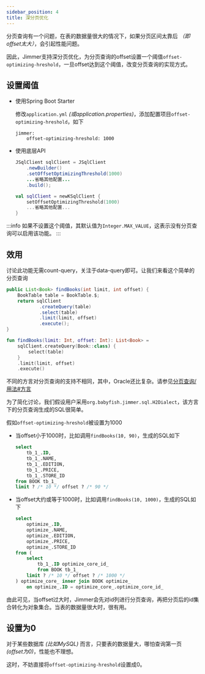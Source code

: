 ```yaml
---
sidebar_position: 4
title: 深分页优化
---
```



分页查询有一个问题，在表的数据量很大的情况下，如果分页区间太靠后 *（即offset太大）*，会引起性能问题。

因此，Jimmer支持深分页优化，为分页查询的offset设置一个阈值`offset-optimizing-hreshold`，一旦offset达到这个阈值，改变分页查询的实现方式。

## 设置阈值

-   使用Spring Boot Starter

    修改`application.yml` *(或application.properties)*，添加配置项目`offset-optimizing-hreshold`，如下

    ```
    jimmer:
        offset-optimizing-hreshold: 1000
    ```

-   使用底层API

    <Tabs groupId="language">
    <TabItem value="java" label="Java">

    ```java
    JSqlClient sqlClient = JSqlClient
        .newBuilder()
        .setOffsetOptimizingThreshold(1000)
        ...省略其他配置...
        .build();
    ```

    </TabItem>
    <TabItem value="kotlin" label="Kotlin">

    ```kotlin
    val sqlClient = newKSqlClient {
        setOffsetOptimizingThreshold(1000)
        ...省略其他配置...
    }
    ```

    </TabItem>
    </Tabs>

:::info
如果不设置这个阈值，其默认值为`Integer.MAX_VALUE`，这表示没有分页查询可以启用该功能。
:::

## 效用

讨论此功能无需count-query，关注于data-query即可。让我们来看这个简单的分页查询

<Tabs groupId="language">
<TabItem value="java" label="Java">

```java
public List<Book> findBooks(int limit, int offset) {
    BookTable table = BookTable.$;
    return sqlClient
            .createQuery(table)
            .select(table)
            .limit(limit, offset)
            .execute();
}
```

</TabItem>
<TabItem value="kotlin" label="Kotlin">

```kotlin
fun findBooks(limit: Int, offset: Int): List<Book> =
    sqlClient.createQuery(Book::class) {
        select(table)
    }
    .limit(limit, offset)
    .execute()
```

</TabItem>
</Tabs>


不同的方言对分页查询的支持不相同，其中，Oracle还比复杂。请参见[分页查询/用法#方言](./usage#方言)

为了简化讨论，我们假设用户采用`org.babyfish.jimmer.sql.H2Dialect`，该方言下的分页查询生成的SQL很简单。

假如`offset-optimizing-hreshold`被设置为1000

-   当offset小于1000时，比如调用`findBooks(10, 90)`，生成的SQL如下

    ```sql
    select
        tb_1_.ID,
        tb_1_.NAME,
        tb_1_.EDITION,
        tb_1_.PRICE,
        tb_1_.STORE_ID
    from BOOK tb_1_
    limit ? /* 10 */ offset ? /* 90 */
    ```


-   当offset大约或等于1000时，比如调用`findBooks(10, 1000)`，生成的SQL如下
  
    ```sql
    select
        optimize_.ID,
        optimize_.NAME,
        optimize_.EDITION,
        optimize_.PRICE,
        optimize_.STORE_ID
    from (
        select
            tb_1_.ID optimize_core_id_
            from BOOK tb_1_
        limit ? /* 10 */ offset ? /* 1000 */
    ) optimize_core_ inner join BOOK optimize_
        on optimize_.ID = optimize_core_.optimize_core_id_
    ```

由此可见，当offset过大时，Jimmer会先对id列进行分页查询，再把分页后的id集合转化为对象集合。当表的数据量很大时，很有用。

## 设置为0

对于某些数据库 *(比如MySQL)* 而言，只要表的数据量大，哪怕查询第一页 *(offset为0)*，性能也不理想。

这时，不妨直接将`offset-optimizing-hreshold`设置成0。